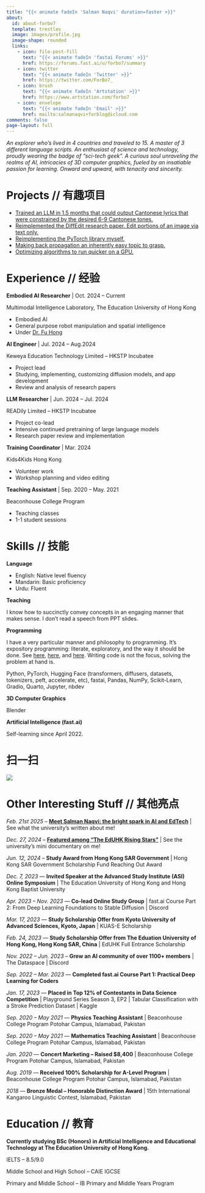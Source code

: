 ```yaml
---
title: "{{< animate fadeIn 'Salman Naqvi' duration=faster >}}"
about:
  id: about-forbo7
  template: trestles
  image: images/profile.jpg
  image-shape: rounded
  links:
    - icon: file-post-fill
      text: "{{< animate fadeIn 'fastai Forums' >}}"
      href: https://forums.fast.ai/u/forbo7/summary
    - icon: twitter
      text: "{{< animate fadeIn 'Twitter' >}}"
      href: https://twitter.com/ForBo7_
    - icon: brush
      text: "{{< animate fadeIn 'Artstation' >}}"
      href: https://www.artstation.com/forbo7
    - icon: envelope
      text: "{{< animate fadeIn 'Email' >}}"
      href: mailto:salmanaqvi+forblog@icloud.com
comments: false
page-layout: full
---
```


:::{.animate__animated .animate__slideInRight .animate__faster}
*An explorer who’s lived in 4 countries and traveled to 15. A master of 3 different language scripts. An enthusiast of science and technology, proudly wearing the badge of "sci-tech geek”. A curious soul unraveling the realms of AI, intricacies of 3D computer graphics, fueled by an insatiable passion for learning. Onward and upward, with tenacity and sincerity.*
:::

::::{.animate__animated .animate__slideInUp .animate__faster}
:::{.panel-tabset}

# Projects // 有趣项目

- [Trained an LLM in 1.5 months that could output Cantonese lyrics that were constrained by the desired 6-9 Cantonese tones.](forblog/posts/21_reflecting_on_my_internships.qmd)
- [Reimplemented the DiffEdit research paper. Edit portions of an image via text only.](forblog/posts/15_un_successfully_implementing_diffedit.ipynb)
- [Reimplementing the PyTorch library myself.](forblog/posts/20_models_from_scratch.ipynb)
- [Making back propagation an inherently easy topic to grasp.](forblog/posts/18_backprop_from_scratch.qmd)
- [Optimizing algorithms to run quicker on a GPU.](forblog/posts/18_backprop_from_scratch.qmd)

# Experience // 经验

**Embodied AI Researcher** | Oct. 2024 – Current

Multimodal Intelligence Laboratory, The Education University of Hong Kong

* Embodied AI
* General purpose robot manipulation and spatial intelligence
* Under [Dr. Fu Hong](https://repository.eduhk.hk/en/persons/hong%E5%82%85%E5%BC%98-fu)

**AI Engineer** | Jul. 2024 – Aug.2024

Keweya Education Technology Limited – HKSTP Incubatee

* Project lead
* Studying, implementing, customizing diffusion models, and app development
* Review and analysis of research papers

**LLM Researcher** | Jun. 2024 – Jul. 2024

READily Limited – HKSTP Incubatee

* Project co-lead
* Intensive continued pretraining of large language models
* Research paper review and implementation

**Training Coordinator** | Mar. 2024

Kids4Kids Hong Kong

* Volunteer work
* Workshop planning and video editing

**Teaching Assistant** | Sep. 2020 – May. 2021

Beaconhouse College Program

* Teaching classes
* 1-1 student sessions

# Skills // 技能

**Language**

- English: Native level fluency
- Mandarin: Basic proficiency
- Urdu: Fluent

**Teaching**

I know how to succinctly convey concepts in an engaging manner that makes sense. I don’t read a speech from PPT slides.

**Programming**

I have a very particular manner and philosophy to programming. It's expository programming: literate, exploratory, and the way it should be done. See [here](https://docs.fast.ai/dev/style.html), [here](https://archive.vector.org.uk/art10000980), and [here](https://nbdev.fast.ai/). Writing code is not the focus, solving the problem at hand is.

Python, PyTorch, Hugging Face (transformers, diffusers, datasets, tokenizers, peft, accelerate, etc), fastai, Pandas, NumPy, Scikit-Learn, Gradio, Quarto, Jupyter, nbdev

**3D Computer Graphics**

Blender

**Artificial Intelligence (fast.ai)**

Self-learning since April 2022.

# 扫一扫

![](images/contact.png)

:::

:::{.panel-tabset}

# Other Interesting Stuff // 其他亮点

*Feb. 21st 2025* – [**Meet Salman Naqvi: the bright spark in AI and EdTech**](https://flassnews.eduhk.hk/preview_article/WINTER_2024_ISSUE_11/Meet%20Salman%20Naqvi%20the%20bright%20spark%20in%20AI%20and%20EdTech) | See what the university's written about me!

*Dec. 27, 2024* – [**Featured among "The EdUHK Rising Stars"**](https://www.youtube.com/watch?v=JrM6hwABAQ4) | See the university's mini documentary on me!

*Jun. 12, 2024* – **Study Award from Hong Kong SAR Government** | Hong Kong SAR Government Scholarship Fund Reaching Out Award

*Dec. 7, 2023* — **Invited Speaker at the Advanced Study Institute (ASI) Online Symposium** | The Education University of Hong Kong and Hong Kong Baptist University

*Apr. 2023 – Nov. 2023* — **Co-lead Online Study Group** | fast.ai Course Part 2: From Deep Learning Foundations to Stable Diffusion | Discord

*Mar. 17, 2023* — **Study Scholarship Offer from Kyoto University of Advanced Sciences, Kyoto, Japan** | KUAS-E Scholarship

*Feb. 24, 2023* — **Study Scholarship Offer from The Eduation University of Hong Kong, Hong Kong SAR, China** | EdUHK Full Entrance Scholarship

*Nov. 2022 – Jun. 2023* – **Grew an AI community of over 1100+ members** | The Dataspace | Discord

*Sep. 2022 – Mar. 2023* — **Completed fast.ai Course Part 1: Practical Deep Learning for Coders**

*Jan. 17, 2023* — **Placed in Top 12% of Contestants in Data Science Competition** | Playground Series Season 3, EP2 | Tabular Classification with a Stroke Prediction Dataset | Kaggle

*Sep. 2020 – May 2021* — **Physics Teaching Assistant** | Beaconhouse College Program Potohar Campus, Islamabad, Pakistan

*Sep. 2020 – May 2021* — **Mathematics Teaching Assistant** | Beaconhouse College Program Potohar Campus, Islamabad, Pakistan

*Jan. 2020* —  **Concert Marketing – Raised $8,400** | Beaconhouse College Program Potohar Campus, Islamabad, Pakistan

*Aug. 2019* — **Received 100% Scholarship for A-Level Program** | Beaconhouse College Program Potohar Campus, Islamabad, Pakistan

*2018* — **Bronze Medal – Honorable Distinction Award** | 15th International Kangaroo Linguistic Contest, Islamabad, Pakistan

# Education // 教育

**Currently studying BSc (Honors) in Artificial Intelligence and Educational Technology at The Education University of Hong Kong.**

IELTS – 8.5/9.0

Middle School and High School – CAIE IGCSE

Primary and Middle School – IB Primary and Middle Years Program

:::
::::

<br></br>
<br></br>
